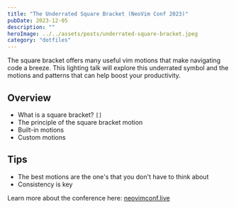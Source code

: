```yaml
---
title: "The Underrated Square Bracket (NeoVim Conf 2023)"
pubDate: 2023-12-05
description: ""
heroImage: ../../assets/posts/underrated-square-bracket.jpeg
category: "dotfiles"
---
```


The square bracket offers many useful vim motions that make navigating code a breeze. This lighting talk will explore this underrated symbol and the motions and patterns that can help boost your productivity.

## Overview

- What is a square bracket? `[]`
- The principle of the square bracket motion
- Built-in motions
- Custom motions

## Tips

- The best motions are the one's that you don't have to think about
- Consistency is key

Learn more about the conference here:
[neovimconf.live](https://neovimconf.live/)
